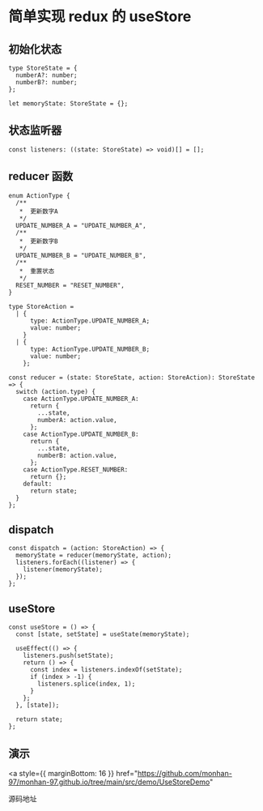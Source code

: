 
# 简单实现 redux 的 useStore

## 初始化状态

```tsx
type StoreState = {
  numberA?: number;
  numberB?: number;
};

let memoryState: StoreState = {};
```

## 状态监听器

```tsx
const listeners: ((state: StoreState) => void)[] = [];
```

## reducer 函数

```tsx
enum ActionType {
  /**
   *  更新数字A
   */
  UPDATE_NUMBER_A = "UPDATE_NUMBER_A",
  /**
   *  更新数字B
   */
  UPDATE_NUMBER_B = "UPDATE_NUMBER_B",
  /**
   *  重置状态
   */
  RESET_NUMBER = "RESET_NUMBER",
}

type StoreAction =
  | {
      type: ActionType.UPDATE_NUMBER_A;
      value: number;
    }
  | {
      type: ActionType.UPDATE_NUMBER_B;
      value: number;
    };

const reducer = (state: StoreState, action: StoreAction): StoreState => {
  switch (action.type) {
    case ActionType.UPDATE_NUMBER_A:
      return {
        ...state,
        numberA: action.value,
      };
    case ActionType.UPDATE_NUMBER_B:
      return {
        ...state,
        numberB: action.value,
      };
    case ActionType.RESET_NUMBER:
      return {};
    default:
      return state;
  }
};
```

## dispatch

```tsx
const dispatch = (action: StoreAction) => {
  memoryState = reducer(memoryState, action);
  listeners.forEach((listener) => {
    listener(memoryState);
  });
};
```

## useStore

```tsx
const useStore = () => {
  const [state, setState] = useState(memoryState);

  useEffect(() => {
    listeners.push(setState);
    return () => {
      const index = listeners.indexOf(setState);
      if (index > -1) {
        listeners.splice(index, 1);
      }
    };
  }, [state]);

  return state;
};
```

## 演示

<a
  style={{ marginBottom: 16 }}
  href="https://github.com/monhan-97/monhan-97.github.io/tree/main/src/demo/UseStoreDemo"
>
  源码地址
</a>

<UseStoreDemo />
